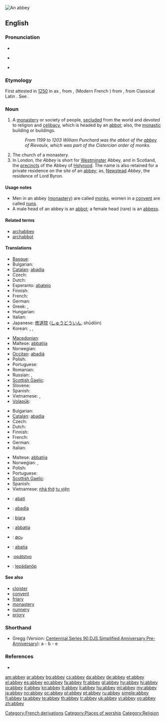 {{wikisource1911Enc|Abbey}}
[[Image:Fountains Abbey view crop1 2005-08-27.jpg|thumb|An abbey]]
{{also|Abbey}}
==English==

===Pronunciation===
* {{audio|En-us-abbey.ogg|audio (US)}}
* {{a|RP}} {{IPA|/ˈæb.i/}}
* {{rhymes|æbi}}

===Etymology===
First attested in [[w:1250|1250]] in {{etyl|enm}} as {{term|abbeye|lang=enm||convent headed by an [[abbot]]|lang=enm}}, from {{etyl|fro}} {{term|abaïe|lang=fro}}, {{term|abbaïe|lang=fro}} (Modern French {{term|abbaye|lang=fr}}) from {{etyl|VL.}} {{term|abbatia|lang=la}}, from Classical Latin {{term|abbas||abbot|lang=la}}. See {{term|abbot|lang=en}}.

===Noun===
{{en-noun}}

# A [[monastery]] or society of people, [[secluded]] from the world and devoted to religion and [[celibacy]], which is headed by an [[abbot]]; also, the [[monastic]] building or buildings.
#: ''From 1199 to 1203 William Punchard was the abbot of the [[abbey]] of Rievaulx, which was part of the Cistercian order of monks.''
# The church of a monastery.
# In London, ''the Abbey'' is short for [[Westminster]] Abbey, and in Scotland, the [[precincts]] of the Abbey of [[Holyrood]]. The name is also retained for a private residence on the site of an [[abbey]]; as, [[Newstead]] ''Abbey'', the residence of Lord Byron.

====Usage notes====
* Men in an abbey ([[monastery]]) are called [[monk]]s, women in a [[convent]] are called [[nun]]s.
* A male head of an abbey is an [[abbot]]; a female head (rare) is an [[abbess]].

====Related terms====
* [[archabbey]]
* [[archabbot]]

====Translations====
{{trans-top|monastery headed by an abbot}}
* [[Basque]]: {{t|eu|abadia}}
* Bulgarian: {{t+|bg|абатство|n|tr=abátstvo}}
* [[Catalan]]: [[abadia]] {{f}}
* Czech: {{t+|cs|opatství|n}}
* Dutch: {{t+|nl|abdij|f}}
* Esperanto: [[abatejo]]
* Finnish: {{t+|fi|luostari}}
* French: {{t+|fr|abbaye|f}}
* German: {{t+|de|Abtei|f}}
* Greek: {{t+|el|αβαείο|n|tr=avaeío}}, {{t+|el|μοναστήρι|n|tr=monastíri}}
* Hungarian: {{t+|hu|apátság}}
* Italian: {{t+|it|abbazia|f}}
* Japanese: [[修道院]] ([[しゅうどういん]], shūdōin)
* Korean: {{t|ko|수도원|tr=修道院, sudowon|sc=Hang}}, {{t|ko|수원|tr=修院, suwon|sc=Hang}}, {{t|ko|승원|tr=僧院, 僧園, seung-won|sc=Hang}}
{{trans-mid}}
* [[Macedonian]]: {{t|mk|опатија|f|tr=opátija}}
* Maltese: [[abbatija]]
* Norwegian: {{t+|no|abbedi|n}}
* [[Occitan]]: [[abadiá]] {{f}}
* Polish: {{t+|pl|opactwo|n}}
* Portuguese: {{t+|pt|abadia|f}}
* Romanian: {{t|ro|abaţie|f}}
* Russian: {{t+|ru|аббатство|n}}, {{t+|ru|монастырь|m|tr=monastýr'}}
* [[Scottish Gaelic]]: {{t-|gd|abaid|f|xs=Scottish Gaelic}}
* Slovene: {{t+|sl|opatija|f}}
* Spanish: {{t+|es|abadía|f}}
* Vietnamese: {{t+|vi|tu viện|xs=Vietnamese}}, {{t+|vi|nhà tu|xs=Vietnamese}}
* [[Volapük]]: {{t|vo|lepädanöp}}
{{trans-bottom}}

{{trans-top|church of a monastery}}
* Bulgarian: {{t|bg|манастирска църква}}
* [[Catalan]]: [[abadia]] {{f}}
* Czech: {{t+|cs|opatství|n}}
* Dutch: {{t|nl|abdijkerk|f}}
* Finnish: {{t-|fi|luostarikirkko}}
* French: {{t+|fr|abbaye|f}}
* German: {{t+|de|Kloster|n}}
* Italian: {{t+|it|abbazia|f}}
{{trans-mid}}
* Maltese: [[abbatija]]
* Norwegian: {{t+|no|abbedi|n}}, {{t|no|klosterkirke}}
* Polish: {{t+|pl|opactwo|n}}
* Portuguese: {{t+|pt|abadia|f}}
* [[Scottish Gaelic]]: {{t-|gd|abaid|f|xs=Scottish Gaelic}}
* Spanish: {{t+|es|abadía|f}}
* Vietnamese: [[nhà thờ]] [[tu viện]]
{{trans-bottom}}

{{checktrans-top}}
* {{ttbc|br}}: [[abati]] {{f}}
* {{ttbc|gl}}: [[abadía]] {{f}}
* {{ttbc|id}}: [[biara]]
* {{ttbc|ia}}: [[abbatia]]
{{trans-mid}}
* {{ttbc|ml}}: [[മഠം]]
* {{ttbc|nov}}: [[abatia]]
* {{ttbc|sk}}:[[opátstvo]] {{n}}
* {{ttbc|vo}}: [[lepädanöp]]
{{trans-bottom}}

====See also====
* [[cloister]]
* [[convent]]
* [[friary]]
* [[monastery]]
* [[nunnery]]
* [[priory]]

===Shorthand===
* Gregg (Version: [http://en.wikipedia.org/wiki/Gregg_Shorthand#Centennial_Gregg_Shorthand Centennial],[http://en.wikipedia.org/wiki/Gregg_Shorthand#Series_90_Gregg_Shorthand Series 90],[http://en.wikipedia.org/wiki/Gregg_Shorthand#Diamond_Jubilee_Gregg_Shorthand DJS],[http://en.wikipedia.org/wiki/Gregg_Shorthand#Simplified_Gregg_Shorthand Simplified],[http://en.wikipedia.org/wiki/Gregg_Shorthand#Anniversary_Gregg_Shorthand Anniversary],[http://en.wikipedia.org/wiki/Gregg_Shorthand#Pre-Anniversary_Gregg_Shorthand Pre-Anniversary]): a - b - e

===References===
* {{R:Webster 1913}}

[[Category:French derivations]]
[[Category:Places of worship]]
[[Category:Religion]]

[[am:abbey]]
[[ar:abbey]]
[[bg:abbey]]
[[cs:abbey]]
[[da:abbey]]
[[de:abbey]]
[[et:abbey]]
[[el:abbey]]
[[es:abbey]]
[[eo:abbey]]
[[fa:abbey]]
[[fr:abbey]]
[[gl:abbey]]
[[hy:abbey]]
[[hi:abbey]]
[[io:abbey]]
[[it:abbey]]
[[kn:abbey]]
[[lt:abbey]]
[[li:abbey]]
[[hu:abbey]]
[[ml:abbey]]
[[my:abbey]]
[[ja:abbey]]
[[no:abbey]]
[[oc:abbey]]
[[pl:abbey]]
[[pt:abbey]]
[[ru:abbey]]
[[simple:abbey]]
[[fi:abbey]]
[[ta:abbey]]
[[te:abbey]]
[[th:abbey]]
[[tr:abbey]]
[[uk:abbey]]
[[vi:abbey]]
[[vo:abbey]]
[[zh:abbey]]